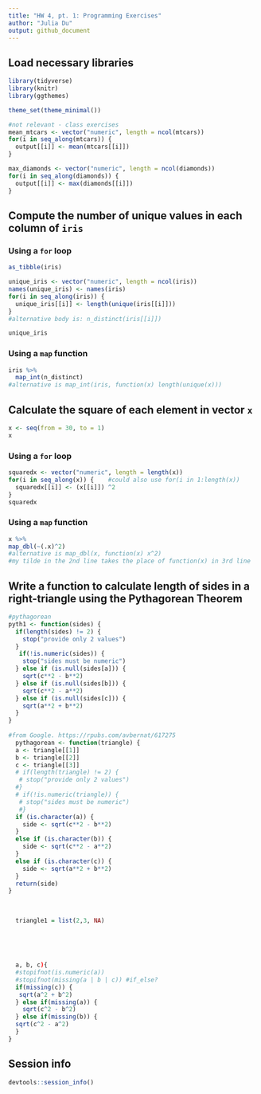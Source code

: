```yaml
---
title: "HW 4, pt. 1: Programming Exercises"
author: "Julia Du"
output: github_document
---
```


## Load necessary libraries

```r
library(tidyverse)
library(knitr)
library(ggthemes)

theme_set(theme_minimal())

#not relevant - class exercises
mean_mtcars <- vector("numeric", length = ncol(mtcars))
for(i in seq_along(mtcars)) {
  output[[i]] <- mean(mtcars[[i]])
}

max_diamonds <- vector("numeric", length = ncol(diamonds))
for(i in seq_along(diamonds)) {
  output[[i]] <- max(diamonds[[i]])
}
```

## Compute the number of unique values in each column of `iris`

### Using a `for` loop

```r
as_tibble(iris)

unique_iris <- vector("numeric", length = ncol(iris)) 
names(unique_iris) <- names(iris)
for(i in seq_along(iris)) {
  unique_iris[[i]] <- length(unique(iris[[i]]))
}
#alternative body is: n_distinct(iris[[i]])

unique_iris
```

### Using a `map` function

```r
iris %>%
  map_int(n_distinct)
#alternative is map_int(iris, function(x) length(unique(x)))
```

## Calculate the square of each element in vector `x`

```r
x <- seq(from = 30, to = 1)
x
```

### Using a `for` loop

```r
squaredx <- vector("numeric", length = length(x)) 
for(i in seq_along(x)) {    #could also use for(i in 1:length(x))
  squaredx[[i]] <- (x[[i]]) ^2
}
squaredx
```

### Using a `map` function

```r
x %>%
map_dbl(~(.x)^2) 
#alternative is map_dbl(x, function(x) x^2)
#my tilde in the 2nd line takes the place of function(x) in 3rd line
```

## Write a function to calculate length of sides in a right-triangle using the Pythagorean Theorem

```r
#pythagorean
pyth1 <- function(sides) {
  if(length(sides) != 2) {
    stop("provide only 2 values")
  }
   if(!is.numeric(sides)) {
    stop("sides must be numeric") 
  } else if (is.null(sides[a])) {
    sqrt(c**2 - b**2)
  } else if (is.null(sides[b])) {
    sqrt(c**2 - a**2)
  } else if (is.null(sides[c])) {
    sqrt(a**2 + b**2)
  }
}
 
#from Google. https://rpubs.com/avbernat/617275
  pythagorean <- function(triangle) {
  a <- triangle[[1]]
  b <- triangle[[2]]
  c <- triangle[[3]]
  # if(length(triangle) != 2) {
   # stop("provide only 2 values")
  #}
  # if(!is.numeric(triangle)) {
   # stop("sides must be numeric") 
   #}
  if (is.character(a)) {
    side <- sqrt(c**2 - b**2)
  }
  else if (is.character(b)) {
    side <- sqrt(c**2 - a**2)
  }
  else if (is.character(c)) {
    side <- sqrt(a**2 + b**2)
  }
  return(side)
}
  
  
  
  triangle1 = list(2,3, NA)
  
  
  
  
  
  a, b, c){
  #stopifnot(is.numeric(a))
  #stopifnot(missing(a | b | c)) #if_else?
  if(missing(c)) {
   sqrt(a^2 + b^2) 
  } else if(missing(a)) {
    sqrt(c^2 - b^2)
  } else if(missing(b)) {
  sqrt(c^2 - a^2)
  }
}

```

## Session info

```r
devtools::session_info()
```


